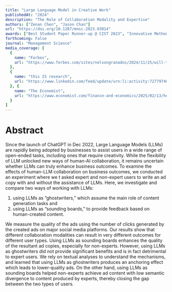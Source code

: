 ```yaml
---
title: "Large Language Model in Creative Work"
publishedAt: "2024"
description: "The Role of Collaboration Modality and Expertise"
authors: ["Zenan Chen", "Jason Chan"]
url: "https://doi.org/10.1287/mnsc.2023.03014"
awards: ["Best Student Paper Runner-up @ CIST 2023", "Innovative Method Award @ this IS research 2024"]
forthcoming: False
journal: "Management Science"
media_coverage: [
  {
    name: "Forbes",
    url: "https://www.forbes.com/sites/nelsongranados/2024/11/25/will-the-ai-boom-hurt-creativity-not-if-humans-lead-the-way/"
  },
  {
    name: "this IS research",
    url: "https://www.linkedin.com/feed/update/urn:li:activity:7277974084607512576/"
  }, {
    name: "The Economist",
    url: "https://www.economist.com/finance-and-economics/2025/02/13/how-ai-will-divide-the-best-from-the-rest"
  }
]
---
```




# Abstract

Since the launch of ChatGPT in Dec 2022, Large Language Models (LLMs) are rapidly being adopted by businesses to assist users in a wide range of open-ended tasks, including ones that require creativity. While the flexibility of LLM unlocked new ways of human-AI collaboration, it remains uncertain whether LLMs can truly enhance business outcomes. To examine the effects of human-LLM collaboration on business outcomes, we conducted an experiment where we t asked expert and non-expert users to write an ad copy with and without the assistance of LLMs. Here, we investigate and compare two ways of working with LLMs:

1. using LLMs as “ghostwriters,” which assume the main role of content generation tasks and
2. using LLMs as “sounding boards,” to provide feedback based on human-created content.

We measure the quality of the ads using the number of clicks generated by the created ads on major social media platforms. Our results show that different collaboration modalities can result in very different outcomes for different user types. Using LLMs as sounding boards enhances the quality of the resultant ad copies, especially for non-experts. However, using LLMs as ghostwriters did not provide significant benefits and is in fact detrimental to expert users. We rely on textual analyses to understand the mechanisms, and learned that using LLMs as ghostwriters produces an anchoring effect which leads to lower-quality ads. On the other hand, using LLMs as sounding boards helped non-experts achieve ad content with low semantic divergence to content produced by experts, thereby closing the gap between the two types of users.